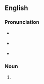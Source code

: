 ==English==

===Pronunciation===
* {{a|RP}} {{IPA|en|/ˈθɹəʊ.bæks/}}
* {{a|US}} {{IPA|en|/ˈθɹoʊ.bæks/}}
* {{hyphenation|en|throw|backs}}

===Noun===
{{head|en|noun form}}

# {{plural of|en|throwback}}